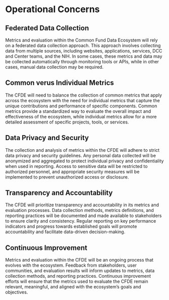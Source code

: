 # Operational Concerns

## Federated Data Collection

Metrics and evaluation within the Common Fund Data Ecosystem will rely on a federated data collection approach. This approach involves collecting data from multiple sources, including websites, applications, services, DCC and Center teams, and the NIH. In some cases, these metrics and data may be collected automatically through monitoring tools or APIs, while in other cases, manual data collection may be required. 

## Common verus Individual Metrics

The CFDE will need to balance the collection of common metrics that apply across the ecosystem with the need for individual metrics that capture the unique contributions and performance of specific components. Common metrics provide a standardized way to evaluate the overall impact and effectiveness of the ecosystem, while individual metrics allow for a more detailed assessment of specific projects, tools, or services.

## Data Privacy and Security

The collection and analysis of metrics within the CFDE will adhere to strict data privacy and security guidelines. Any personal data collected will be anonymized and aggregated to protect individual privacy and confidentiality when used in reporting. Access to sensitive data will be restricted to authorized personnel, and appropriate security measures will be implemented to prevent unauthorized access or disclosure.

## Transparency and Accountability

The CFDE will prioritize transparency and accountability in its metrics and evaluation processes. Data collection methods, metrics definitions, and reporting practices will be documented and made available to stakeholders to ensure clarity and consistency. Regular reporting on key performance indicators and progress towards established goals will promote accountability and facilitate data-driven decision-making.

## Continuous Improvement

Metrics and evaluation within the CFDE will be an ongoing process that evolves with the ecosystem. Feedback from stakeholders, user communities, and evaluation results will inform updates to metrics, data collection methods, and reporting practices. Continuous improvement efforts will ensure that the metrics used to evaluate the CFDE remain relevant, meaningful, and aligned with the ecosystem's goals and objectives.